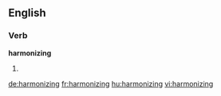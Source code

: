 ==English==

===Verb===
'''harmonizing'''

# {{third-person singular of|harmonize}}

[[de:harmonizing]]
[[fr:harmonizing]]
[[hu:harmonizing]]
[[vi:harmonizing]]